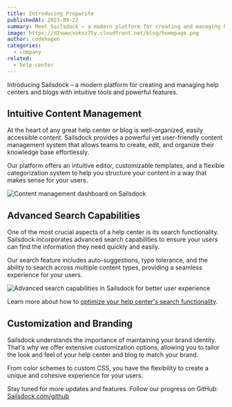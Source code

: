 ```yaml
---
title: Introducing Propwrite
publishedAt: 2023-09-22
summary: Meet Sailsdock – a modern platform for creating and managing help centers and blogs with intuitive tools and powerful features.
image: https://d2vwwcvoksz7ty.cloudfront.net/blog/homepage.png
author: codehagen
categories:
  - company
related:
  - help-center
---
```


Introducing Sailsdock – a modern platform for creating and managing help centers and blogs with intuitive tools and powerful features.

<Tweet id="1572958186667233282" />

## Intuitive Content Management

At the heart of any great help center or blog is well-organized, easily accessible content. Sailsdock provides a powerful yet user-friendly content management system that allows teams to create, edit, and organize their knowledge base effortlessly.

Our platform offers an intuitive editor, customizable templates, and a flexible categorization system to help you structure your content in a way that makes sense for your users.

<Image
  alt="Content management dashboard on Sailsdock"
  src="https://d2vwwcvoksz7ty.cloudfront.net/changelog/public-stats-pages.png"
  width={1607}
  height={946}
/>

## Advanced Search Capabilities

One of the most crucial aspects of a help center is its search functionality. Sailsdock incorporates advanced search capabilities to ensure your users can find the information they need quickly and easily.

Our search feature includes auto-suggestions, typo tolerance, and the ability to search across multiple content types, providing a seamless experience for your users.

<Image
  alt="Advanced search capabilities in Sailsdock for better user experience"
  src="https://d2vwwcvoksz7ty.cloudfront.net/blog/domains.png"
  width={1393}
  height={722}
/>

Learn more about how to [optimize your help center's search functionality](/help/article/optimizing-search-functionality).

## Customization and Branding

Sailsdock understands the importance of maintaining your brand identity. That's why we offer extensive customization options, allowing you to tailor the look and feel of your help center and blog to match your brand.

From color schemes to custom CSS, you have the flexibility to create a unique and cohesive experience for your users.

<GithubRepo url="https://github.com/codehagen" />

Stay tuned for more updates and features. Follow our progress on GitHub: [Sailsdock.com/github](https://Sailsdock.com/github)
